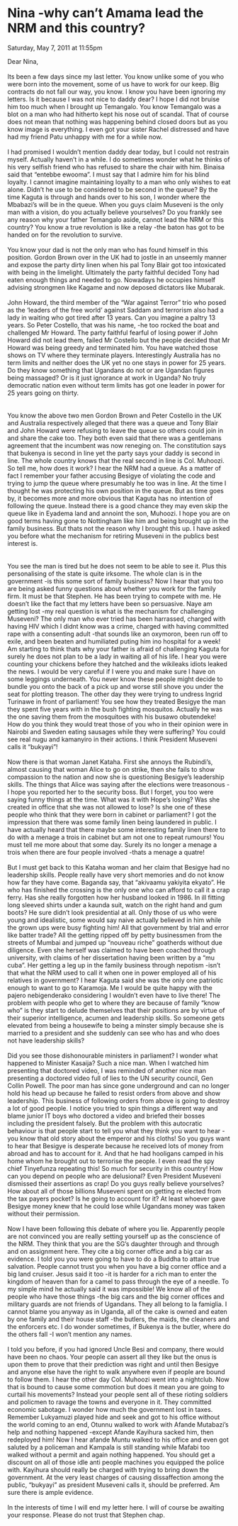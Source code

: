 # Nina -why can't Amama lead the NRM and this country?

Saturday, May 7, 2011 at 11:55pm


Dear Nina,  
   
Its been a few days since my last letter. You know unlike some of you who were born into the movement, some of us have to work for our keep. Big contracts do not fall our way, you know. I know you have been ignoring my letters. Is it because I was not nice to daddy dear? I hope I did not bruise him too much when I brought up Temangalo. You know Temangalo was a blot on a man who had hitherto kept his nose out of scandal. That of course does not mean that nothing was happening behind closed doors but as you know image is everything. I even got your sister Rachel distressed and have had my friend Patu unhappy with me for a while now.  
   
I had promised I wouldn't mention daddy dear today, but I could not restrain myself. Actually haven't in a while. I do sometimes wonder what he thinks of his very selfish friend who has refused to share the chair with him. Binaisa said that "entebbe ewooma". I must say that I admire him for his blind loyalty. I cannot imagine maintaining loyalty to a man who only wishes to eat alone. Didn't he use to be considered to be second in the queue? By the time Kaguta is through and hands over to his son, I wonder where the Mbabazi's will be in the queue. When you guys claim Museveni is the only man with a vision, do you actually believe yourselves? Do you frankly see any reason why your father Temangalo aside, cannot lead the NRM or this country? You know a true revolution is like a relay -the baton has got to be handed on for the revolution to survive.  
   
You know your dad is not the only man who has found himself in this position. Gordon Brown over in the UK had to jostle in an unseemly manner and expose the party dirty linen when his pal Tony Blair got too intoxicated with being in the limelight. Ultimately the party faithful decided Tony had eaten enough things and needed to go. Nowadays he occupies himself advising strongmen like Kagame and now deposed dictators like Mubarak.  
   
John Howard, the third member of the "War against Terror" trio who posed as the 'leaders of the free world' against Saddam and terrorism also had a lady in waiting who got tired after 13 years. Can you imagine a paltry 13 years. So Peter Costello, that was his name, -he too rocked the boat and challenged Mr Howard. The party faithful fearful of losing power if John Howard did not lead them, failed Mr Costello but the people decided that Mr Howard was being greedy and terminated him. You have watched those shows on TV where they terminate players. Interestingly Australia has no term limits and neither does the UK yet no one stays in power for 25 years. Do they know something that Ugandans do not or are Ugandan figures being massaged? Or is it just ignorance at work in Uganda? No truly democratic nation even without term limits has got one leader in power for 25 years going on thirty.  
   
   
You know the above two men Gordon Brown and Peter Costello in the UK and Australia respectively alleged that there was a queue and Tony Blair and John Howard were refusing to leave the queue so others could join in and share the cake too. They both even said that there was a gentlemans agreement that the incumbent was now reneging on. The constitution says that bukenya is second in line yet the party says your daddy is second in line. The whole country knows that the real second in line is Col. Muhoozi. So tell me, how does it work? I hear the NRM had a queue. As a matter of fact I remember your father accusing Besigye of violating the code and trying to jump the queue where presumably he too was in line. At the time I thought he was protecting his own position in the queue. But as time goes by, it becomes more and more obvious that Kaguta has no intention of following the queue. Instead there is a good chance they may even skip the queue like in Eyadema land and annoint the son, Muhoozi. I hope you are on good terms having gone to Nottingham like him and being brought up in the family business. But thats not the reason why I brought this up. I have asked you before what the mechanism for retiring Museveni in the publics best interest is.  
   
   
You see the man is tired but he does not seem to be able to see it. Plus this personalising of the state is quite irksome. The whole clan is in the government -is this some sort of family business? Now I hear that you too are being asked funny questions about whether you work for the family firm. It must be that Stephen. He has been trying to compete with me. He doesn't like the fact that my letters have been so persuasive. Naye am getting lost -my real question is what is the mechanism for challenging Museveni? The only man who ever tried has been harrassed, charged with having HIV which I didnt know was a crime, charged with having committed rape with a consenting adult -that sounds like an oxymoron, been run off to exile, and been beaten and humiliated puting him ino hospital for a week! Am starting to think thats why your father is afraid of challenging Kaguta for surely he does not plan to be a lady in waiting all of his life. I hear you were counting your chickens before they hatched and the wikileaks idiots leaked the news. I would be very careful if I were you and make sure I have on some leggings underneath. You never know these people might decide to bundle you onto the back of a pick up and worse still shove you under the seat for plotting treason. The other day they were trying to undress Ingrid Turinawe in front of parliament! You see how they treated Besigye the man they spent five years with in the bush fighting mosquitos. Actually he was the one saving them from the mosquitoes with his busawo obutendeke! How do you think they would treat those of you who in their opinion were in Nairobi and Sweden eating sausages while they were suffering? You could see real nugu and kamanyiro in their actions. I think President Museveni calls it "bukyayi"!  
   
Now there is that woman Janet Kataha. First she annoys the Rubindi's, almost causing that woman Alice to go on strike, then she fails to show compassion to the nation and now she is questioning Besigye's leadership skills. The things that Alice was saying after the elections were treasonous -I hope you reported her to the security boss. But I forget, you too were saying funny things at the time. What was it with Hope's losing? Was she created in office that she was not allowed to lose? Is she one of these people who think that they were born in cabinet or parliament? I got the impression that there was some family linen being laundered in public. I have actually heard that there maybe some interesting family linen there to do with a menage a trois in cabinet but am not one to repeat rumours! You must tell me more about that some day. Surely its no longer a menage a trois when there are four people involved -thats a menage a quatre!  
   
But I must get back to this Kataha woman and her claim that Besigye had no leadership skills. People really have very short memories and do not know how far they have come. Baganda say, that "akivaamu yakiyita ekyato". He who has finished the crossing is the only one who can afford to call it a crap ferry. Has she really forgotten how her husband looked in 1986. In ill fitting long sleeved shirts under a kaunda suit, watch on the right hand and gum boots? He sure didn't look presidential at all. Only those of us who were young and idealistic, some would say naive actually believed in him while the grown ups were busy fighting him! All that government by trial and error like batter trade? All the getting ripped off by petty businessmen from the streets of Mumbai and jumped up "nouveau riche" goatherds without due diligence. Even she herself was claimed to have been coached through university, with claims of her dissertation having been written by a "mu cuba". Her getting a leg up in the family business through nepotism -isn't that what the NRM used to call it when one in power employed all of his relatives in government? I hear Kaguta said she was the only one patriotic enough to want to go to Karamoja. Me I would be quite happy with the pajero nebigenderako considering I wouldn't even have to live there! The problem with people who get to where they are because of family "know who" is they start to delude themselves that their positions are by virtue of their superior intelligence, acumen and leadership skills. So someone gets elevated from being a housewife to being a minster simply because she is married to a president and she suddenly can see who has and who does not have leadership skills?  
   
Did you see those dishonourable ministers in parliament? I wonder what happened to Minister Kasaija? Such a nice man. When I watched him presenting that doctored video, I was reminded of another nice man presenting a doctored video full of lies to the UN security council, Gen Collin Powell. The poor man has since gone underground and can no longer hold his head up because he failed to resist orders from above and show leadership. This business of following orders from above is going to destroy a lot of good people. I notice you tried to spin things a different way and blame junior IT boys who doctored a video and briefed their bosses including the president falsely. But the problem with this autocratic behaviour is that people start to tell you what they think you want to hear -you know that old story about the emperor and his cloths! So you guys want to hear that Besigye is desperate because he received lots of money from abroad and has to account for it. And that he had hooligans camped in his home whom he brought out to terrorise the people. I even read the spy chief Tinyefunza repeating this! So much for security in this country! How can you depend on people who are delusional? Even President Museveni dismissed their assertions as crap! Do you guys really believe yourselves? How about all of those billions Museveni spent on getting re elected from the tax payers pocket? Is he going to account for it? At least whoever gave Besigye money knew that he could lose while Ugandans money was taken without their permission.  
   
Now I have been following this debate of where you lie. Apparently people are not convinced you are really setting yourself up as the conscience of the NRM. They think that you are the SG's daughter through and through and on assignment here. They cite a big corner office and a big car as evidence. I told you you were going to have to do a Buddha to attain true salvation. People cannot trust you when you have a big corner office and a big land cruiser. Jesus said it too -it is harder for a rich man to enter the kingdom of heaven than for a camel to pass through the eye of a needle. To my simple mind he actually said it was impossible! We know all of the people who have those things -the big cars and the big corner offices and military guards are not friends of Ugandans. They all belong to la famiglia. I cannot blame you anyway as in Uganda, all of the cake is owned and eaten by one family and their house staff -the butlers, the maids, the cleaners and the enforcers etc. I do wonder sometimes, if Bukenya is the butler, where do the others fall -I won't mention any names.  
   
I told you before, if you had ignored Uncle Besi and company, there would have been no chaos. Your people can assert all they like but the onus is upon them to prove that their prediction was right and until then Besigye and anyone else have the right to walk anywhere even if people are bound to follow them. I hear the other day Col. Muhoozi went into a nightclub. Now that is bound to cause some commotion but does it mean you are going to curtail his movements? Instead your people sent all of these rioting soldiers and policmen to ravage the towns and everyone in it. They committed economic sabotage. I wonder how much the government lost in taxes. Remember Lukyamuzi played hide and seek and got to his office without the world coming to an end, Otunnu walked to work with Afande Mutabazi's help and nothing happened -except Afande Kayihura sacked him, then redeployed him! Now I hear afande Muntu walked to his office and even got saluted by a policeman and Kampala is still standing while Mafabi too walked without a permit and again nothing happened. You should get a discount on all of those idle anti people machines you equipped the police with. Kayihura should really be charged with trying to bring down the government. At the very least charges of causing dissaffection among the public, "bukyayi" as president Museveni calls it, should be preferred. Am sure there is ample evidence.  
   
In the interests of time I will end my letter here. I will of course be awaiting your response. Please do not trust that Stephen chap.
